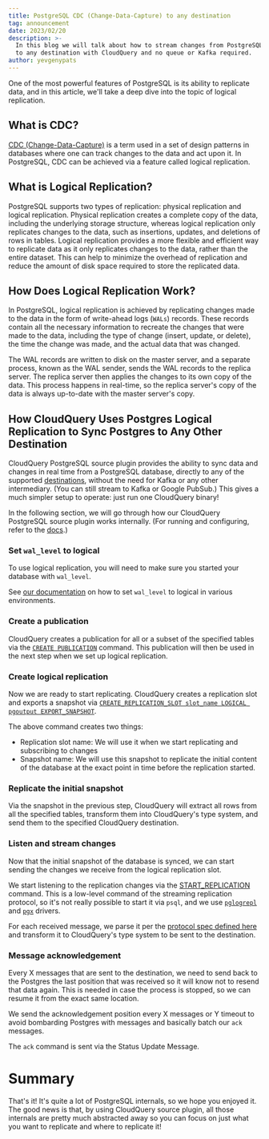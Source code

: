 ```yaml
---
title: PostgreSQL CDC (Change-Data-Capture) to any destination
tag: announcement
date: 2023/02/20
description: >-
  In this blog we will talk about how to stream changes from PostgreSQL
  to any destination with CloudQuery and no queue or Kafka required.
author: yevgenypats
---
```



<BlogHeader/>

One of the most powerful features of PostgreSQL is its ability to replicate data, and in this article, we'll take a deep dive into the topic of logical replication.

## What is CDC?

[CDC (Change-Data-Capture)](https://en.wikipedia.org/wiki/Change_data_capture) is a term used in a set of design patterns in databases where one can track changes to the data and act upon it.
In PostgreSQL, CDC can be achieved via a feature called logical replication.

## What is Logical Replication?

PostgreSQL supports two types of replication: physical replication and logical replication.
Physical replication creates a complete copy of the data, including the underlying storage structure,
whereas logical replication only replicates changes to the data, such as insertions, updates, and deletions of rows in tables.
Logical replication provides a more flexible and efficient way to replicate data as it only replicates changes to the data,
rather than the entire dataset. This can help to minimize the overhead of replication and reduce the amount of disk space required to store the replicated data.

## How Does Logical Replication Work?

In PostgreSQL, logical replication is achieved by replicating changes made to the data in the form of write-ahead logs (`WALs`) records.
These records contain all the necessary information to recreate the changes that were made to the data,
including the type of change (insert, update, or delete),
the time the change was made, and the actual data that was changed.

The WAL records are written to disk on the master server,
and a separate process, known as the WAL sender, sends the WAL records to the replica server.
The replica server then applies the changes to its own copy of the data.
This process happens in real-time, so the replica server's copy of the data is always up-to-date with the master server's copy.

## How CloudQuery Uses Postgres Logical Replication to Sync Postgres to Any Other Destination

CloudQuery PostgreSQL source plugin provides the ability to sync data and changes in real time from a PostgreSQL database, directly to any
of the supported [destinations](/docs/plugins/destinations/overview), without the need for Kafka or any other intermediary. (You can still stream to Kafka or Google PubSub.)
This gives a much simpler setup to operate: just run one CloudQuery binary!

In the following section, we will go through how our CloudQuery PostgreSQL source plugin works internally. (For running and configuring, refer to the [docs](https://www.cloudquery.io/docs/quickstart).)

### Set `wal_level` to logical

To use logical replication, you will need to make sure you started your database with `wal_level`.

See [our documentation](/docs/plugins/sources/postgresql/cdc) on how to set `wal_level` to logical in various environments.

### Create a publication

CloudQuery creates a publication for all or a subset of the specified tables via the [`CREATE PUBLICATION`](https://www.postgresql.org/docs/current/sql-createpublication.html) command.
This publication will then be used in the next step when we set up logical replication.

### Create logical replication

Now we are ready to start replicating. CloudQuery creates a replication slot and exports a snapshot via [`CREATE_REPLICATION_SLOT slot_name LOGICAL pgoutput EXPORT_SNAPSHOT`](https://www.postgresql.org/docs/current/protocol-replication.html).

The above command creates two things:

- Replication slot name: We will use it when we start replicating and subscribing to changes
- Snapshot name: We will use this snapshot to replicate the initial content of the database at the exact point in time before the replication started.

### Replicate the initial snapshot

Via the snapshot in the previous step, CloudQuery will extract all rows from all the specified tables, transform them into
CloudQuery's type system, and send them to the specified CloudQuery destination.

### Listen and stream changes

Now that the initial snapshot of the database is synced, we can start sending the changes we receive from the logical replication slot.

We start listening to the replication changes via the [START_REPLICATION](https://www.postgresql.org/docs/current/protocol-replication.html) command.
This is a low-level command of the streaming replication protocol, so it's not really possible to start it via
`psql`, and we use [`pglogrepl`](https://github.com/jackc/pglogrepl) and [`pgx`](https://github.com/jackc/pgx) drivers.

For each received message, we parse it per the [protocol spec defined here](https://www.postgresql.org/docs/current/protocol-logical-replication.html#PROTOCOL-LOGICAL-MESSAGES) and transform
it to CloudQuery's type system to be sent to the destination.

### Message acknowledgement

Every X messages that are sent to the destination, we need to send back to the Postgres the last position that was received so
it will know not to resend that data again. This is needed in case the process is stopped, so we can resume it from the exact same location.

We send the acknowledgement position every X messages or Y timeout to avoid bombarding Postgres with messages and basically batch our `ack` messages.

The `ack` command is sent via the Status Update Message.

# Summary

That's it! It's quite a lot of PostgreSQL internals, so we hope you enjoyed it. The good news is that, by using CloudQuery source plugin,
all those internals are pretty much abstracted away so you can focus on just what you want to replicate and where to replicate it!